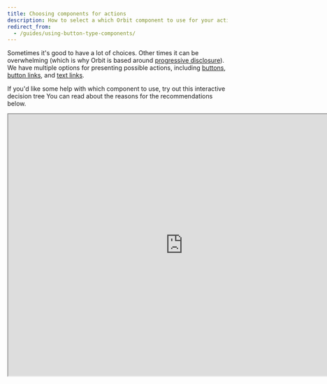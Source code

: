 ```yaml
---
title: Choosing components for actions
description: How to select a which Orbit component to use for your actions.
redirect_from:
  - /guides/using-button-type-components/
---
```


Sometimes it's good to have a lot of choices.
Other times it can be overwhelming
(which is why Orbit is based around [progressive disclosure](/design-patterns/progressive-disclosure/)).
We have multiple options for presenting possible actions,
including [buttons](/components/action/button/),
[button links](/components/action/buttonlink/),
and [text links](/components/action/textlink/).

If you'd like some help with which component to use,
try out this interactive decision tree
You can read about the reasons for the recommendations below.

<iframe
  title="Interactive decision tree for action components"
  style={{ border: "1px solid rgba(0, 0, 0, 0.1)", width: "700px", height: "350px" }}
  src="https://www.figma.com/embed?embed_host=share&amp;url=https%3A%2F%2Fwww.figma.com%2Fproto%2FDepQNenR2nFql1K6frx0Fj%2FButton-types-guide?node-id=1%3A2%26scaling%3Dmin-zoom&amp;chrome=DOCUMENTATION"
  allowFullScreen
  width="800px"
  height="600px"
/>

## Buttons

Our main [buttons](/components/action/button/) come in three sizes (_large_, _normal_, and _small_)
and six types:

- Primary
- Primary subtle
- Secondary
- Critical
- Critical subtle
- White

### Primary buttons

Best for the [single primary action](/components/action/button/#identify-the-most-important-actions)
on the screen.
Use them when you want to continue in the flow of the app.

<ImageContainer size="medium">

![A form with a primary button to 'Sign up'.](fileId:fannvRpkOJK6uxxT33EKaa;nodeId:96%3A1076)

</ImageContainer>

### Primary subtle buttons

Also used for primary actions
but those that do **not** directly push you to continue in the flow.
They should be used when there are multiple primary actions on one page with the same importance.

<ImageContainer size="medium">

![Images, text, and buttons for three options: Add a meal, Rent a car, Add insurance. Each option has a primary subtle button.](fileId:fannvRpkOJK6uxxT33EKaa;nodeId:100%3A0)

</ImageContainer>

### Secondary buttons

Used for actions that aren't so important.
They are usually connected to primary buttons.

<ImageContainer size="medium">

![A modal to find accommodation, with a primary button to 'Find a room' and a secondary button to 'Close'.](fileId:fannvRpkOJK6uxxT33EKaa;nodeId:101%3A0)

</ImageContainer>

### Critical buttons

Used when you need to permanently delete something
or have a critical action that can't be taken back.

<ImageContainer size="medium">

![A dialog asking to confirm account deletion with a critical button to 'Delect account' and a secondary button to 'Cancel'.](fileId:fannvRpkOJK6uxxT33EKaa;nodeId:101%3A52)

</ImageContainer>

### Critical subtle buttons

Used mainly as complementary buttons to critical ones.
They're often used as a step before permanent deletion,
so they're visually less important than critical buttons.

<ImageContainer size="medium">

![A screen with details on a traveler, with a critical subtle button at the button to 'Delete traveler'.](fileId:fannvRpkOJK6uxxT33EKaa;nodeId:105%3A2047 "This is followed by a dialog confirming the deletion with a critical button (not a subtle one).")

</ImageContainer>

### White buttons

Used in settings where the background is darker than usua
and normal buttons wouldn't work,
such as a [tooltip](/components/overlay/tooltip/) or a [picture card](/components/visuals/picturecard/).

<ImageContainer size="medium">

![A dark tooltip with some text and a white button to 'Learn more'.](fileId:fannvRpkOJK6uxxT33EKaa;nodeId:111%3A1400)

</ImageContainer>

## Alert buttons

Alert buttons should be used **only in [alerts](/components/information/alert/)**.

Each alert time has a basic button type (used in place of a primary button)
and a subtle button type (used in place of a secondary button).
There should be no more than _one basic and one subtle button_.
(See [alignment guidance below](#button-alignment-in-alert).)

<ReactExample exampleId="Alert-actions_sidebyside" />

## ButtonLinks

Choose a button link when it is outside text, the text inside is short,
and either of the following is true:

- The action navigates inside the app.
- The action is an interaction, like opening a modal or submitting a form.

Inside text and for external navigation, use only [text links](#textlinks).

ButtonLinks come in three sizes (_large_, _normal_, and _small_) and three types:

- [Primary](#primary-buttonlinks)
- [Secondary](#secondary-buttonlinks)
- [Critical](#critical-buttonlinks)

### Primary ButtonLinks

Great as complements to **primary buttons**
or as a primary standalone action that is visually less heavy than **primary subtle buttons**.

<ImageContainer size="medium">

![A modal with a form for places to visit, a primary button to 'Search journey', and a primary button link to 'Add destination'.](fileId:fannvRpkOJK6uxxT33EKaa;nodeId:104%3A180)

</ImageContainer>

### Secondary ButtonLinks

Great as complements to **secondary buttons** or as a secondary standalone action.
Often used for filters.

<ImageContainer size="medium">

![A search filter with a list of carriers that is incomplete and a secondary button link to 'Show all carriers'.](fileId:fannvRpkOJK6uxxT33EKaa;nodeId:104%3A36)

</ImageContainer>

### Critical ButtonLinks

Great as complements to **critical buttons**
or as a secondary standalone action that is visually less heavy than **critical subtle buttons**.

<ImageContainer size="medium">

![A form to edit payment card details with a secondary button to 'Close' and a critical button link to 'Delete card'.](fileId:fannvRpkOJK6uxxT33EKaa;nodeId:105%3A2185 "This can be followed by a confirmation dialog with a critical button.")

</ImageContainer>

## TextLinks

Choose a text link in any of these cases:

- The action is inside text.
- The action is less important and navigates outside the app.
- The text inside the action is long.

Our main TextLinks come in three sizes (_large_, _normal_, and _small_) and two types:

- Primary
- Secondary

All types can be external to navigate to external pages.
These links automatically open in a new window with extra security attributes.

**_Primary TextLinks_** are used for primary actions inside of text (a paragraph).

**_Secondary TextLinks_** are used for secondary actions inside of text (a paragraph).

## Button alignment

**_Primary buttons_** always appear to the right.
_Secondary buttons_ appear to the left of the primary button.
Depending on the context, you can use _primary subtle buttons_ on either the left or right side.

### Button alignment in Alert

**Standalone buttons** should always be aligned to the left.
If you have **multiple buttons**, align all buttons to the left.
**Primary buttons** should be first and then **Secondary** buttons.

If the text in either of the buttons in a two-button layout is too long,
the buttons get placed on separate lines.

### Button alignment in Modal

When there is only _one action_ in Modal,
se a **primary subtle button** aligned to the left.
If there are _two actions_,
use **primary buttons** on the right of the modal action area
and **Secondary buttons** on the left.

### Button alignment in Card

The Card action area is on the right of the header
for both mobile and desktop versions.
In this area, we recommend using only a small **primary subtle button**
or a small **secondary button**.
